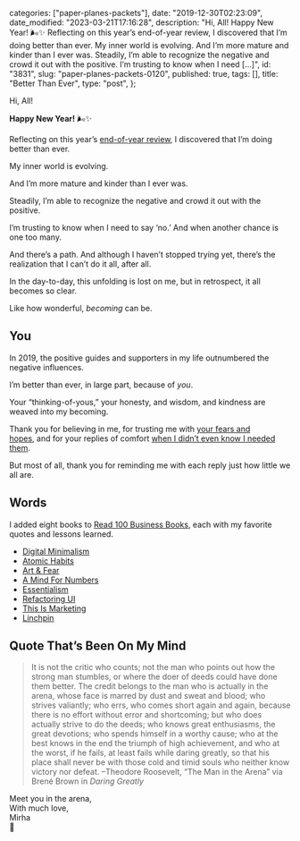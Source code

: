 
  categories: ["paper-planes-packets"],
  date: "2019-12-30T02:23:09",
  date_modified: "2023-03-21T17:16:28",
  description:
    "Hi, All! Happy New Year! 🌬✨ Reflecting on this year’s end-of-year review, I discovered that I’m doing better than ever. My inner world is evolving. And I’m more mature and kinder than I ever was. Steadily, I’m able to recognize the negative and crowd it out with the positive. I’m trusting to know when I need […]",
  id: "3831",
  slug: "paper-planes-packets-0120",
  published: true,
  tags: [],
  title: "Better Than Ever",
  type: "post",
};


Hi, All!

**Happy New Year!** 🌬✨

Reflecting on this year’s [end-of-year review](/letters/paper-planes-packets-1218/), I discovered that I’m doing better than ever.

My inner world is evolving.

And I’m more mature and kinder than I ever was.

Steadily, I’m able to recognize the negative and crowd it out with the positive.

I’m trusting to know when I need to say ‘no.’ And when another chance is one too many.

And there’s a path. And although I haven’t stopped trying yet, there’s the realization that I can’t do it all, after all.

In the day-to-day, this unfolding is lost on me, but in retrospect, it all becomes so clear.

Like how wonderful, _becoming_ can be.

## You

In 2019, the positive guides and supporters in my life outnumbered the negative influences.

I’m better than ever, in large part, because of *you*.

Your “thinking-of-yous,” your honesty, and wisdom, and kindness are weaved into my becoming.

Thank you for believing in me, for trusting me with [your fears and hopes](/letters/paper-planes-packets-0819#a-birthday-wish), and for your replies of comfort [when I didn’t even know I needed them](/letters/paper-planes-packets-0219/).

But most of all, thank you for reminding me with each reply just how little we all are.

## Words

I added eight books to [Read 100 Business Books](/read-100-books#finished-reads), each with my favorite quotes and lessons learned.

- [Digital Minimalism](/read-100-books#55-digital-minimalism)
- [Atomic Habits](/read-100-books#54-atomic-habits)
- [Art & Fear](/read-100-books#53-art-and-fear)
- [A Mind For Numbers](/read-100-books#52-a-mind-for-numbers)
- [Essentialism](/read-100-books#51-essentialism)
- [Refactoring UI](/read-100-books#50-refactoring-ui)
- [This Is Marketing](/read-100-books#49-this-is-marketing)
- [Linchpin](/read-100-books#48-linchpin)

## Quote That’s Been On My Mind

> It is not the critic who counts; not the man who points out how the strong man stumbles, or where the doer of deeds could have done them better. The credit belongs to the man who is actually in the arena, whose face is marred by dust and sweat and blood; who strives valiantly; who errs, who comes short again and again, because there is no effort without error and shortcoming; but who does actually strive to do the deeds; who knows great enthusiasms, the great devotions; who spends himself in a worthy cause; who at the best knows in the end the triumph of high achievement, and who at the worst, if he fails, at least fails while daring greatly, so that his place shall never be with those cold and timid souls who neither know victory nor defeat. –Theodore Roosevelt, “The Man in the Arena” via Brené Brown in _Daring Greatly_

Meet you in the arena,\
With much love,\
Mirha\
🦁
